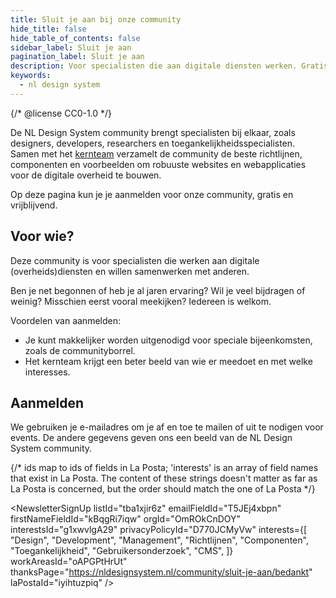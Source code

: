 ```yaml
---
title: Sluit je aan bij onze community
hide_title: false
hide_table_of_contents: false
sidebar_label: Sluit je aan
pagination_label: Sluit je aan
description: Voor specialisten die aan digitale diensten werken. Gratis en vrijblijvend.
keywords:
  - nl design system
---
```


{/* @license CC0-1.0 */}


De NL Design System community brengt specialisten bij elkaar, zoals designers, developers, researchers en toegankelijkheidsspecialisten. Samen met het [kernteam](/project/kernteam) verzamelt de community de beste richtlijnen, componenten en voorbeelden om robuuste websites en webapplicaties voor de digitale overheid te bouwen.

Op deze pagina kun je je aanmelden voor onze community, gratis en vrijblijvend.

## Voor wie?

Deze community is voor specialisten die werken aan digitale (overheids)diensten en willen samenwerken met anderen.

Ben je net begonnen of heb je al jaren ervaring? Wil je veel bijdragen of weinig? Misschien eerst vooral meekijken? Iedereen is welkom.

Voordelen van aanmelden:

- Je kunt makkelijker worden uitgenodigd voor speciale bijeenkomsten, zoals de communityborrel.
- Het kernteam krijgt een beter beeld van wie er meedoet en met welke interesses.

## Aanmelden

We gebruiken je e-mailadres om je af en toe te mailen of uit te nodigen voor events. De andere gegevens geven ons een beeld van de NL Design System community.

{/* ids map to ids of fields in La Posta; 'interests' is an array of field names that exist in La Posta. The content of these strings doesn't matter as far as La Posta is concerned, but the order should match the one of La Posta */}

<NewsletterSignUp
  listId="tba1xjir6z"
  emailFieldId="T5JEj4xbpn"
  firstNameFieldId="kBqgRi7iqw"
  orgId="OmROkCnDOY"
  interestsId="g1xwvlgA29"
  privacyPolicyId="D770JCMyVw"
  interests={[
    "Design",
    "Development",
    "Management",
    "Richtlijnen",
    "Componenten",
    "Toegankelijkheid",
    "Gebruikersonderzoek",
    "CMS",
  ]}
  workAreasId="oAPGPtHrUt"
  thanksPage="https://nldesignsystem.nl/community/sluit-je-aan/bedankt"
  laPostaId="iyihtuzpiq"
/>
